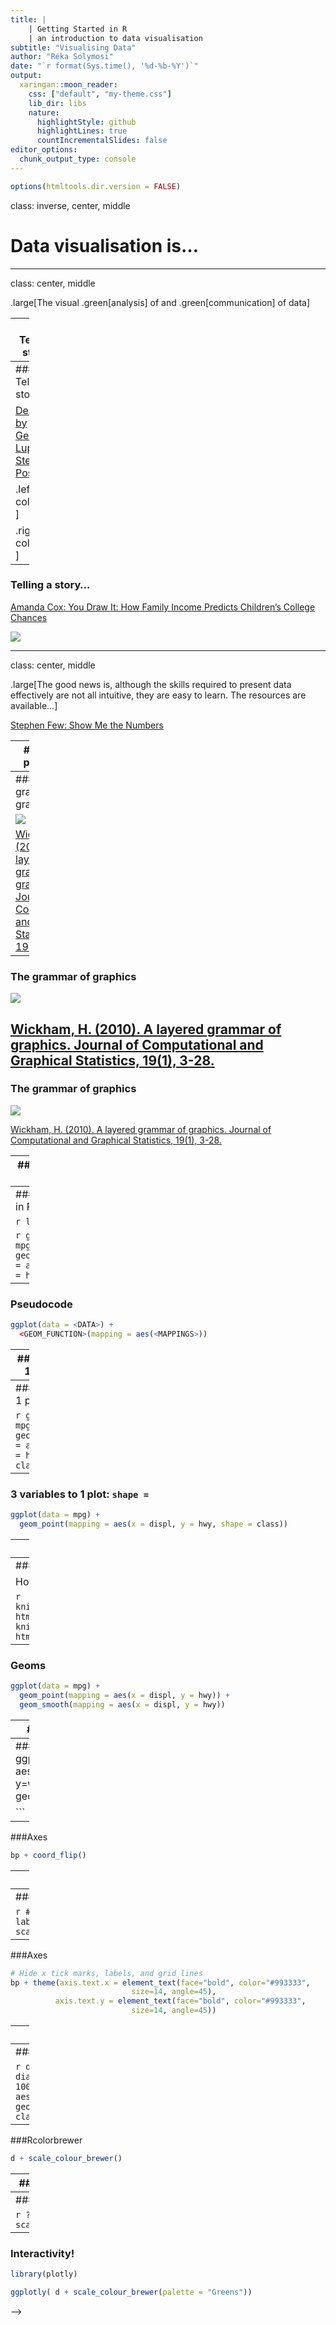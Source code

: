 ```yaml
---
title: | 
    | Getting Started in R
    | an introduction to data visualisation
subtitle: "Visualising Data"
author: "Réka Solymosi"
date: "`r format(Sys.time(), '%d-%b-%Y')`"
output:
  xaringan::moon_reader:
    css: ["default", "my-theme.css"]
    lib_dir: libs
    nature:
      highlightStyle: github
      highlightLines: true
      countIncrementalSlides: false
editor_options: 
  chunk_output_type: console
---
```


```r
options(htmltools.dir.version = FALSE)
```

class: inverse, center, middle

# Data visualisation is...

---

class: center, middle


.large[The visual .green[analysis] of and .green[communication] of data]

---
### Telling a story...

[Florence Nightingale](http://bigbangdata.somersethouse.org.uk/florence-nightingale-a-data-pioneer/)

![](http://bigbangdata.somersethouse.org.uk/wp-content/uploads/2015/12/FlorenceData900.jpg)

---
### Telling a story...

[Dear Data by Georgia Lupi and Stefanie Posavec](http://www.dear-data.com/thebook/)

.left-column[![](https://images.gr-assets.com/books/1463434226l/29973489.jpg)]


.right-column[![](http://assets.coolhunting.com/coolhunting/2017/01/02/large_Dear-Data-Stefanie07a.jpg)]


---
### Telling a story...

[Amanda Cox: You Draw It: How Family Income
Predicts Children’s College Chances](https://www.nytimes.com/interactive/2015/05/28/upshot/you-draw-it-how-family-income-affects-childrens-college-chances.html)

![](https://www.dropbox.com/s/bls5xbmz1zlgwzr/upshot_amanda_cox.gif?dl=1)


---

class: center, middle

.large[The good news is, although the skills required to present data effectively are
not all intuitive, they are easy to learn. The resources are available...]

[Stephen Few: Show Me the Numbers](https://www.goodreads.com/book/show/543936.Show_Me_the_Numbers)

---
### Visual perception

```r


```


---
### The grammar of graphics

![](/Users/reka/Desktop/course-incubator/images/table.png)


[Wickham, H. (2010). A layered grammar of graphics. Journal of Computational and Graphical Statistics, 19(1), 3-28.](http://vita.had.co.nz/papers/layered-grammar.pdf)

---
### The grammar of graphics

![](/Users/reka/Desktop/course-incubator/images/layers.png)



[Wickham, H. (2010). A layered grammar of graphics. Journal of Computational and Graphical Statistics, 19(1), 3-28.](http://vita.had.co.nz/papers/layered-grammar.pdf)
---
### The grammar of graphics

![](/Users/reka/Desktop/course-incubator/images/combined.png)


[Wickham, H. (2010). A layered grammar of graphics. Journal of Computational and Graphical Statistics, 19(1), 3-28.](http://vita.had.co.nz/papers/layered-grammar.pdf)

---
### The grammar of graphics

![](/Users/reka/Desktop/course-incubator/images/combined.png)


[Wickham, H. (2010). A layered grammar of graphics. Journal of Computational and Graphical Statistics, 19(1), 3-28.](http://vita.had.co.nz/papers/layered-grammar.pdf)



---
### Creating a plot in R

```r
library(ggplot2)
```


```r
ggplot(data = mpg) + 
  geom_point(mapping = aes(x = displ, y = hwy))
```
 
  

---
### Pseudocode


```r

ggplot(data = <DATA>) + 
  <GEOM_FUNCTION>(mapping = aes(<MAPPINGS>))

```



---
### 3 variables to 1 plot: `colour =`


```r
ggplot(data = mpg) + 
  geom_point(mapping = aes(x = displ, y = hwy, colour = class))
```

---
### 3 variables to 1 plot: `size =`

```r
ggplot(data = mpg) + 
  geom_point(mapping = aes(x = displ, y = hwy, size = class))
```



---
### 3 variables to 1 plot: `shape =`

```r
ggplot(data = mpg) + 
  geom_point(mapping = aes(x = displ, y = hwy, shape = class))
```



---
### 3 variables to 1 plot: `facet_wrap()`

```r
ggplot(data = mpg) + 
  geom_point(mapping = aes(x = displ, y = hwy)) + 
  facet_wrap(~ class, nrow = 2)
```


---
### Geoms

How are these two plots similar?

```r
knitr::include_graphics("http://r4ds.had.co.nz/visualize_files/figure-html/unnamed-chunk-18-1.png")
knitr::include_graphics("http://r4ds.had.co.nz/visualize_files/figure-html/unnamed-chunk-18-2.png")
```



---
### Geoms


```r
ggplot(data = mpg) + 
  geom_point(mapping = aes(x = displ, y = hwy)) +
  geom_smooth(mapping = aes(x = displ, y = hwy))
```


---
### Geoms ++

![](https://www.rstudio.com/wp-content/uploads/2016/11/ggplot2-cheatsheet-2-1.png)

<!--
---
###Axes
```r
bp <- ggplot(PlantGrowth, aes(x=group, y=weight)) +
    geom_boxplot()
bp

```

---
###Axes


```r

bp + coord_flip()

```


---
###Axes


```r

bp + scale_x_discrete(breaks=c("ctrl", "trt1", "trt2"),
                      labels=c("Control", "Treat 1", "Treat 2"))

```


---
###Axes


```r
# Hide x tick marks, labels, and grid lines
bp + scale_x_discrete(breaks=NULL)
```



---
###Axes


```r
# Hide x tick marks, labels, and grid lines
bp + theme(axis.text.x = element_text(face="bold", color="#993333", 
                           size=14, angle=45),
          axis.text.y = element_text(face="bold", color="#993333", 
                           size=14, angle=45))
```


---
###Rcolorbrewer

[Sequential, diverging and qualitative colour scales from colorbrewer.org](http://ggplot2.tidyverse.org/reference/scale_brewer.html)

---
###Rcolorbrewer

```r
dsamp <- diamonds[sample(nrow(diamonds), 1000), ]
(d <- ggplot(dsamp, aes(carat, price)) +
  geom_point(aes(colour = clarity)))
```


---
###Rcolorbrewer

```r
d + scale_colour_brewer()
```


---
###Rcolorbrewer

```r
d + scale_colour_brewer(palette = "Greens")
```


---
###Rcolorbrewer

```r
?scales::brewer_pal
```


---
### Interactivity! 

```r
library(plotly)
```
```r
ggplotly( d + scale_colour_brewer(palette = "Greens"))

```

-->